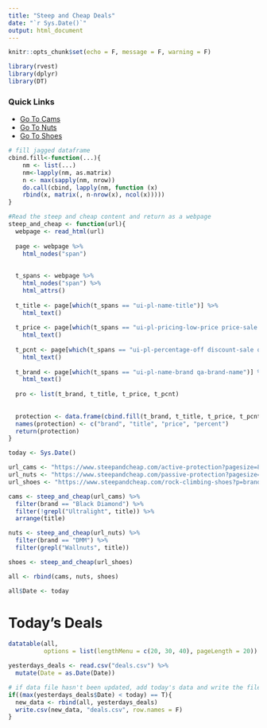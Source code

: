 ```yaml
---
title: "Steep and Cheap Deals"
date: "`r Sys.Date()`"
output: html_document
---
```


```r
knitr::opts_chunk$set(echo = F, message = F, warning = F)
```

```r
library(rvest)
library(dplyr)
library(DT)
```

### Quick Links

+ [Go To Cams](https://www.steepandcheap.com/active-protection?pagesize=80)
+ [Go To Nuts](https://www.steepandcheap.com/passive-protection?pagesize=80)
+ [Go To Shoes](https://www.steepandcheap.com/rock-climbing-shoes?p=brand%3ALa%5C+Sportiva%7Cbrand%3AButora&nf=1&pagesize=80)

```r
# fill jagged dataframe
cbind.fill<-function(...){
    nm <- list(...) 
    nm<-lapply(nm, as.matrix)
    n <- max(sapply(nm, nrow)) 
    do.call(cbind, lapply(nm, function (x) 
    rbind(x, matrix(, n-nrow(x), ncol(x))))) 
}

#Read the steep and cheap content and return as a webpage
steep_and_cheap <- function(url){
  webpage <- read_html(url)
  
  page <- webpage %>%
    html_nodes("span")
  
  
  t_spans <- webpage %>%
    html_nodes("span") %>% 
    html_attrs()
  
  t_title <- page[which(t_spans == "ui-pl-name-title")] %>% 
    html_text()
  
  t_price <- page[which(t_spans == "ui-pl-pricing-low-price price-sale js-item-price-low qa-item-price-low")] %>% 
    html_text()
  
  t_pcnt <- page[which(t_spans == "ui-pl-percentage-off discount-sale qa-item-discount")] %>% 
    html_text()
  
  t_brand <- page[which(t_spans == "ui-pl-name-brand qa-brand-name")] %>% 
    html_text()
  
  pro <- list(t_brand, t_title, t_price, t_pcnt)
  
  
  protection <- data.frame(cbind.fill(t_brand, t_title, t_price, t_pcnt))
  names(protection) <- c("brand", "title", "price", "percent")
  return(protection)
}

```

```r
today <- Sys.Date()
```


```r
url_cams <- "https://www.steepandcheap.com/active-protection?pagesize=80"
url_nuts <- "https://www.steepandcheap.com/passive-protection?pagesize=80"
url_shoes <- "https://www.steepandcheap.com/rock-climbing-shoes?p=brand%3ALa%5C+Sportiva%7Cbrand%3AButora&nf=1&pagesize=80"

cams <- steep_and_cheap(url_cams) %>% 
  filter(brand == "Black Diamond") %>% 
  filter(!grepl("Ultralight", title)) %>% 
  arrange(title)

nuts <- steep_and_cheap(url_nuts) %>% 
  filter(brand == "DMM") %>% 
  filter(grepl("Wallnuts", title))

shoes <- steep_and_cheap(url_shoes)

all <- rbind(cams, nuts, shoes)

all$Date <- today

```

# Today's Deals

```r
datatable(all, 
          options = list(lengthMenu = c(20, 30, 40), pageLength = 20))
```

```r
yesterdays_deals <- read.csv("deals.csv") %>% 
  mutate(Date = as.Date(Date))

# if data file hasn't been updated, add today's data and write the file
if((max(yesterdays_deals$Date) < today) == T){
  new_data <- rbind(all, yesterdays_deals)
  write.csv(new_data, "deals.csv", row.names = F)
}



```



